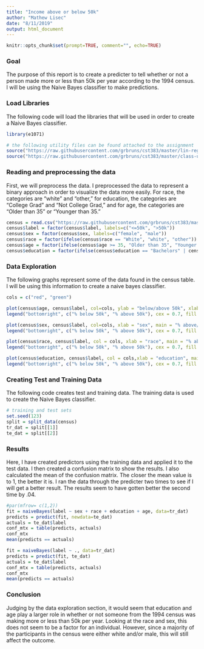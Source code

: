 ---
title: "Income above or below 50k"
author: "Mathew Lisec"
date: "8/11/2019"
output: html_document
---

<!-- change echo=FALSE to echo=TRUE to show code -->
```{r global_options, include=FALSE}
knitr::opts_chunk$set(prompt=TRUE, comment="", echo=TRUE)
```

### Goal

The purpose of this report is to create a predicter to tell whether or not a person made more or less than 50k per year according to the 1994 census. I will be using the Naive Bayes classifier to make predictions.

### Load Libraries

The following code will load the libraries that will be used in order to create a Naive Bayes classifier.

```{r collapse=TRUE, warning=FALSE}
library(e1071)

# the following utility files can be found attached to the assignment
source("https://raw.githubusercontent.com/grbruns/cst383/master/lin-regr-util.R")
source("https://raw.githubusercontent.com/grbruns/cst383/master/class-util.R")
```

### Reading and preprocessing the data

First, we will preprocess the data. I preprocessed the data to represent a binary approach in order to visualize the data more easily. For race, the categories are "white" and "other," for education, the categories are "College Grad" and "Not College Grad," and for age, the categories are "Older than 35" or "Younger than 35."

```{r}
census = read.csv("https://raw.githubusercontent.com/grbruns/cst383/master/1994-census-summary.csv")
census$label = factor(census$label, labels=c("<=50k", ">50k"))
census$sex = factor(census$sex, labels=c("female", "male"))
census$race = factor(ifelse(census$race == "White", "white", "other"))
census$age = factor(ifelse(census$age >= 35, "Older than 35", "Younger than 35"))
census$education = factor(ifelse(census$education == "Bachelors" | census$education == "Doctorate" | census$education == "Masters", "College Grad", "Not College Grad"))
```


### Data Exploration

The following graphs represent some of the data found in the census table. I will be using this information to create a naive bayes classifier.
```{r test}
cols = c("red", "green")

plot(census$age, census$label, col=cols, ylab = "below/above 50k", xlab = "age", main = "Income according to Age")
legend("bottomright", c("% below 50k", "% above 50k"), cex = 0.7, fill = cols)

plot(census$sex, census$label, col=cols, xlab = "sex", main = "% above/below 50k according to Sex")
legend("bottomright", c("% below 50k", "% above 50k"), cex = 0.7, fill = cols)

plot(census$race, census$label, col = cols, xlab = "race", main = "% above/below 50k according to Race")
legend("bottomright", c("% below 50k", "% above 50k"), cex = 0.7, fill = cols)

plot(census$education, census$label, col = cols,xlab = "education", main = "% above/below 50k according to Education")
legend("bottomright", c("% below 50k", "% above 50k"), cex = 0.7, fill = cols)


```


### Creating Test and Training Data

The following code creates test and training data. The training data is used to create the Naive Bayes classifier.

```{r}
# training and test sets
set.seed(123)
split = split_data(census)
tr_dat = split[[1]]
te_dat = split[[2]]

```

### Results

Here, I have created predictors using the training data and applied it to the test data. I then created a confusion matrix to show the results. I also calculated the mean of the confusion matrix. The closer the mean value is to 1, the better it is. I ran the data through the predicter two times to see if I will get a better result. The results seem to have gotten better the second time by .04.

```{r}
#par(mfrow= c(1,2))
fit = naiveBayes(label ~ sex + race + education + age, data=tr_dat)
predicts = predict(fit, newdata=te_dat)
actuals = te_dat$label
conf_mtx = table(predicts, actuals)
conf_mtx
mean(predicts == actuals)

fit = naiveBayes(label ~ ., data=tr_dat)
predicts = predict(fit, te_dat)
actuals = te_dat$label
conf_mtx = table(predicts, actuals)
conf_mtx
mean(predicts == actuals)

```
### Conclusion

Judging by the data exploration section, it would seem that education and age play a larger role in whether or not someone from the 1994 census was making more or less than 50k per year. Looking at the race and sex, this does not seem to be a factor for an individual. However, since a majority of the participants in the census were either white and/or male, this will still affect the outcome.